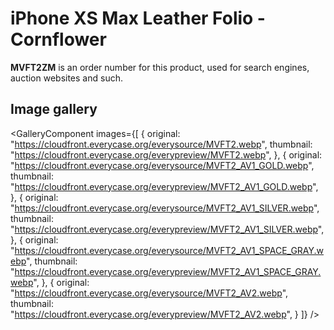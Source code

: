 
# iPhone XS Max Leather Folio - Cornflower

<Callout type='info' emoji='👉🏻'>**MVFT2ZM** is an order number for this product, used for search engines, auction websites and such.</Callout>

## Image gallery

<GalleryComponent
    images={[
      {
        original: "https://cloudfront.everycase.org/everysource/MVFT2.webp",
        thumbnail: "https://cloudfront.everycase.org/everypreview/MVFT2.webp",
      },
      {
        original: "https://cloudfront.everycase.org/everysource/MVFT2_AV1_GOLD.webp",
        thumbnail: "https://cloudfront.everycase.org/everypreview/MVFT2_AV1_GOLD.webp",
      },
      {
        original: "https://cloudfront.everycase.org/everysource/MVFT2_AV1_SILVER.webp",
        thumbnail: "https://cloudfront.everycase.org/everypreview/MVFT2_AV1_SILVER.webp",
      },
      {
        original: "https://cloudfront.everycase.org/everysource/MVFT2_AV1_SPACE_GRAY.webp",
        thumbnail: "https://cloudfront.everycase.org/everypreview/MVFT2_AV1_SPACE_GRAY.webp",
      },
      {
        original: "https://cloudfront.everycase.org/everysource/MVFT2_AV2.webp",
        thumbnail: "https://cloudfront.everycase.org/everypreview/MVFT2_AV2.webp",
      }
    ]}
  />
